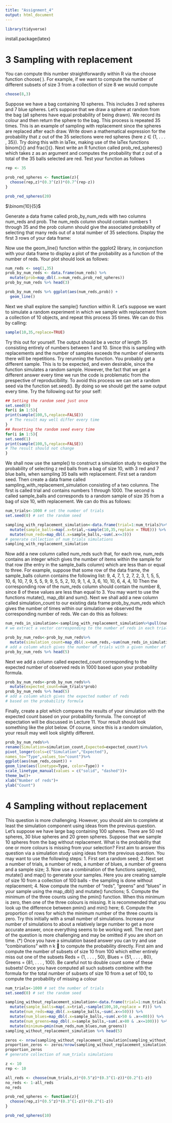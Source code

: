 ```yaml
---
title: "Assignment_4"
output: html_document
---
```

```r
library(tidyverse)
```
install.package(latex)

# 3 Sampling with replacement

You can compute this number straightforwardly within R via the choose function choose( ). For example,
if we want to compute the number of different subsets of size 3 from a collection of size 8 we would compute
```r
choose(8,3)
```
Suppose we have a bag containing 10 spheres. This includes 3 red spheres and 7 blue spheres.
Let’s suppose that we draw a sphere at random from the bag (all spheres have equal probability of being
drawn). We record its colour and then return the sphere to the bag. This process is repeated 35 times. This
is an example of sampling with replacement since the spheres are replaced after each draw.
Write down a mathematical expression for the probability that z out of the 35 selections were red spheres
(here z ∈ {1, . . . , 35}).
Try doing this with in laTex, making use of the laTex functions binom{}{} and frac{}{}.
Next write an R function called prob_red_spheres() which takes z as an argument and computes the
probability that z out of a total of the 35 balls selected are red.
Test your function as follows
```r
rep <- 35

prob_red_spheres <- function(z){
  choose(rep,z)*(0.3^(z))*(0.7^(rep-z))
}

prob_red_spheres(20)
```
$\binom{10}{5}$

Generate a data frame called prob_by_num_reds with two columns num_reds and prob. The num_reds
column should contain numbers 1 through 35 and the prob column should give the associated probability of
selecting that many reds out of a total number of 35 selections.
Display the first 3 rows of your data frame:

Now use the geom_line() function within the ggplot2 library, in conjunction with your data frame to
display a plot of the probability as a function of the number of reds. Your plot should look as follows:

```r
num_reds <- seq(1,35)
prob_by_num_reds <- data.frame(num_reds) %>%
  mutate(prob=map_dbl(.x=num_reds,prob_red_spheres))
prob_by_num_reds %>% head(3)

prob_by_num_reds %>% ggplot(aes(num_reds,prob)) +
  geom_line()
```

Next we shall explore the sample() function within R. Let’s suppose we want to simulate a random experiment in which we sample with replacement from a collection of 10 objects, and repeat this process 35 times.
We can do this by calling:

```r
sample(10,35,replace=TRUE)
```

Try this out for yourself. The output should be a vector of length 35 consisting entirely of numbers between 1
and 10. Since this is sampling with replacements and the number of samples exceeds the number of elements
there will be repetitions.
Try rerunning the function. You probably get a different sample. This is to be expected, and even desirable,
since the function simulates a random sample. However, the fact that we get a different answer every time
we run the code is problematic from the prespective of reproducibility. To avoid this process we can set a
random seed via the function set.seed(). By doing so we should get the same output every time. Try the
following out for your self:

```r
## Setting the random seed just once
set.seed(0)
for(i in 1:5){
print(sample(100,5,replace=FALSE))
  # The result may well differ every time
}
## Resetting the random seed every time
for(i in 1:5){
set.seed(1)
print(sample(100,5,replace=FALSE))
# The result should not change
}

```
We shall now use the sample() to construct a simulation study to explore the probability of selecting z red
balls from a bag of size 10, with 3 red and 7 blue balls, when sampling 35 balls with replacement.
First set a random seed. Then create a data frame called sampling_with_replacement_simulation consisting of a two columns. The first is called trial and contains numbers 1 through 1000. The second is
called sample_balls and corresponds to a random sample of size 35 from a bag of size 10, with replacement.
We can do this as follows:
```r
num_trials<-1000 # set the number of trials
set.seed(0) # set the random seed

sampling_with_replacement_simulation<-data.frame(trial=1:num_trials)%>%
  mutate(sample_balls=map(.x=trial,~sample(10,35,replace = TRUE))) %>%
  mutate(num_reds=map_dbl(.x=sample_balls,~sum(.x<=3)))
# generate collection of num_trials simulations
sampling_with_replacement_simulation
```

Now add a new column called num_reds such that, for each row, num_reds contains an integer which gives
the number of items within the sample for that row (the entry in the sample_balls column) which are less
than or equal to three. For example, suppose that some row of the data frame, the sample_balls column
contains the following list:
9, 4, 7, 1, 2, 7, 2, 3, 1, 5, 5, 10, 6, 10, 7, 9, 5, 5, 9, 9,
5, 5, 2, 10, 9, 1, 4, 3, 6, 10, 10, 6, 4, 4, 10
Then the corresponding row of the num_reds column should contain the number 8, since 8 of these values
are less than equal to 3. You may want to use the functions mutate(), map_dbl and sum().
Next we shall add a new column called simulation_count to our existing data frame prob_by_num_reds
which gives the number of times within our simulation we observed the corresponding number of reds. We
can do this as follows:

```r
num_reds_in_simulation<-sampling_with_replacement_simulation%>%pull(num_reds)
# we extract a vector corresponding to the number of reds in each trial

prob_by_num_reds<-prob_by_num_reds%>%
  mutate(simulation_count=map_dbl(.x=num_reds,~sum(num_reds_in_simulation==.x)))
# add a column which gives the number of trials with a given number of reds
prob_by_num_reds %>% head(5)
```
Next we add a column called expected_count corresponding to the expected number of observed reds in
1000 based upon your probability formula.

```r
prob_by_num_reds<-prob_by_num_reds%>%
  mutate(expected_count=num_trials*prob)
prob_by_num_reds %>% head(5)
# add a column which gives the expected number of reds
# based on the probability formula
```
Finally, create a plot which compares the results of your simulation with the expected count based on your
probability formula. The concept of expectation will be discussed in Lecture 11.
Your result should look something like the plot below. Of course, since this is a random simulation, your
result may well look slightly different.

```r
prob_by_num_reds%>%
rename(Simulation=simulation_count,Expected=expected_count)%>%
pivot_longer(cols=c("Simulation","Expected"),
names_to="Type",values_to="count")%>%
ggplot(aes(num_reds,count)) +
geom_line(aes(linetype=Type, color=Type)) +
scale_linetype_manual(values = c("solid", "dashed"))+
theme_bw()+
xlab("Number of reds")+
ylab("Count")
```
# 4 Sampling without replacement
This question is more challenging. However, you should aim to complete at least the simulation component
using ideas from the previous question.
Let’s suppose we have large bag containing 100 spheres. There are 50 red spheres, 30 blue spheres and 20
green spheres. Suppose that we sample 10 spheres from the bag without replacement.
What is the probability that one or more colours is missing from your selection?
First aim to answer this question via a simulation study using ideas from the previous question.
You may want to use the following steps:
1. First set a random seed;
2. Next set a number of trials, a number of reds, a number of blues, a number of greens and a sample
size;
3. Now use a combination of the functions sample(), mutate() and map() to generate your samples.
Here you are creating sample of size 10 from a collection of 100 balls - the sampling is done without
replacement;
4. Now compute the number of “reds”, “greens” and “blues” in your sample using the map_dbl() and
mutate() functions;
5. Compute the minimum of the three counts using the pmin() function. When this minimum is zero,
then one of the three colours is missing. It is recommended that you look up the difference between
pmin() and min() here;
6. Compute the proportion of rows for which the minimum number of the three counts is zero.
Try this initially with a small number of simulations. Increase your number of simulations to about a
relatively large number to get a more accurate answer, once everything seems to be working well.
The next part of the question is more challenging and may be omitted if you are short on time.
(*) Once you have a simulation based answer you can try and use “combinations” with n
k

to compute the
probability directly. First aim and compute the number of subsets of size 10 from 100 which either entirely
miss out one of the subsets Reds = {1, . . . , 50}, Blues = {51, . . . , 80}, Greens = {81, . . . , 100}. Be careful
not to double count some of these subsets! Once you have computed all such subsets combine with the
formula for the total number of subsets of size 10 from a set of 100, to compute the probability of missing a
colour
```r
num_trials<-1000 # set the number of trials
set.seed(0) # set the random seed

sampling_without_replacement_simulation<-data.frame(trial=1:num_trials)%>%
  mutate(sample_balls=map(.x=trial,~sample(100,10,replace = F))) %>%
  mutate(num_reds=map_dbl(.x=sample_balls,~sum(.x<=50))) %>%
  mutate(num_blues=map_dbl(.x=sample_balls,~sum(.x>50 & .x<=80))) %>%
  mutate(num_greens=map_dbl(.x=sample_balls,~sum(.x>80 & .x<=100))) %>%
  mutate(minimum=pmin(num_reds,num_blues,num_greens)) 
sampling_without_replacement_simulation %>% head(5)

zeros <- nrow(sampling_without_replacement_simulation[sampling_without_replacement_simulation$minimum == "0",])
proportion_zeros <- zeros/nrow(sampling_without_replacement_simulation)
proportion_zeros
# generate collection of num_trials simulations

z <- 10
rep <- 10

all_reds <- choose(num_trials,z)*(0.5^z)*(0.3^(1-z))*(0.2^(1-z))
no_reds <- 1-all_reds
no_reds

prob_red_spheres <- function(z){
  choose(rep,z)*(0.5^z)*(0.3^(1-z))*(0.2^(1-z))
}

prob_red_spheres(10)
```

```r


```

```r

```

```r

```


















